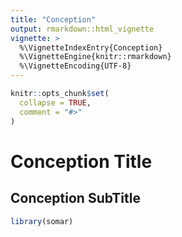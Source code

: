 ```yaml
---
title: "Conception"
output: rmarkdown::html_vignette
vignette: >
  %\VignetteIndexEntry{Conception}
  %\VignetteEngine{knitr::rmarkdown}
  %\VignetteEncoding{UTF-8}
---
```


```r
knitr::opts_chunk$set(
  collapse = TRUE,
  comment = "#>"
)
```

# Conception Title

## Conception SubTitle

```r
library(somar)
```
